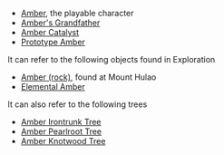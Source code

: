 {{Disambiguation}}
* [[Amber]], the playable character
* [[Amber's Grandfather]]
* [[Amber Catalyst]]
* [[Prototype Amber]]
It can refer to the following objects found in Exploration
* [[Amber (rock)]], found at Mount Hulao
* [[Elemental Amber]]
It can also refer to the following trees
* [[Amber Irontrunk Tree]]
* [[Amber Pearlroot Tree]]
* [[Amber Knotwood Tree]]